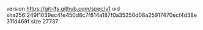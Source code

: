 version https://git-lfs.github.com/spec/v1
oid sha256:249f1039ec41e450d8c7f814a187f0a35250d08a25917470ecf4d38e311d469f
size 27737
